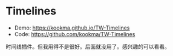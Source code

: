 # Timelines

- Demo: https://kookma.github.io/TW-Timelines
- Code: https://github.com/kookma/TW-Timelines

时间线插件。但我用得不是很好。后面就没用了。感兴趣的可以看看。
